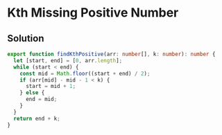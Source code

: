 # Kth Missing Positive Number

## Solution

```typescript filename="solution.ts" copy
export function findKthPositive(arr: number[], k: number): number {
  let [start, end] = [0, arr.length];
  while (start < end) {
    const mid = Math.floor((start + end) / 2);
    if (arr[mid] - mid - 1 < k) {
      start = mid + 1;
    } else {
      end = mid;
    }
  }
  return end + k;
}
```
